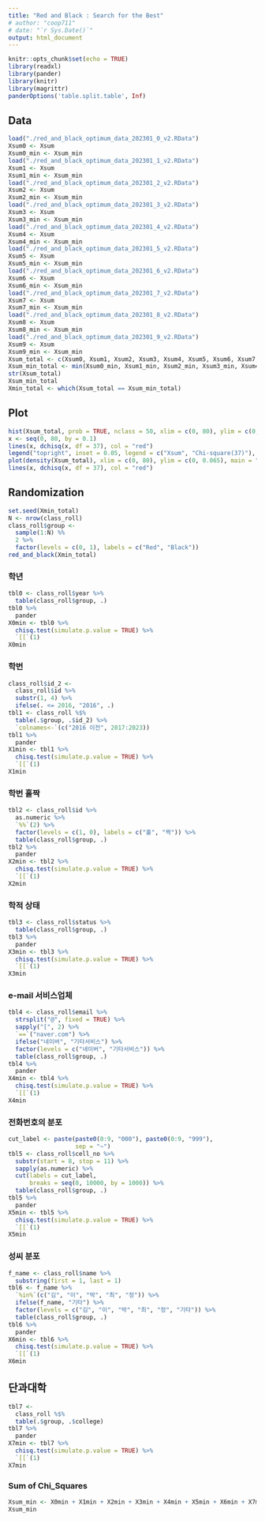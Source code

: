 ```yaml
---
title: "Red and Black : Search for the Best"
# author: "coop711"
# date: "`r Sys.Date()`"
output: html_document
---
```


```r
knitr::opts_chunk$set(echo = TRUE)
library(readxl)
library(pander)
library(knitr)
library(magrittr)
panderOptions('table.split.table', Inf)
```

## Data

```r
load("./red_and_black_optimum_data_202301_0_v2.RData")
Xsum0 <- Xsum
Xsum0_min <- Xsum_min
load("./red_and_black_optimum_data_202301_1_v2.RData")
Xsum1 <- Xsum
Xsum1_min <- Xsum_min
load("./red_and_black_optimum_data_202301_2_v2.RData")
Xsum2 <- Xsum
Xsum2_min <- Xsum_min
load("./red_and_black_optimum_data_202301_3_v2.RData")
Xsum3 <- Xsum
Xsum3_min <- Xsum_min
load("./red_and_black_optimum_data_202301_4_v2.RData")
Xsum4 <- Xsum
Xsum4_min <- Xsum_min
load("./red_and_black_optimum_data_202301_5_v2.RData")
Xsum5 <- Xsum
Xsum5_min <- Xsum_min
load("./red_and_black_optimum_data_202301_6_v2.RData")
Xsum6 <- Xsum
Xsum6_min <- Xsum_min
load("./red_and_black_optimum_data_202301_7_v2.RData")
Xsum7 <- Xsum
Xsum7_min <- Xsum_min
load("./red_and_black_optimum_data_202301_8_v2.RData")
Xsum8 <- Xsum
Xsum8_min <- Xsum_min
load("./red_and_black_optimum_data_202301_9_v2.RData")
Xsum9 <- Xsum
Xsum9_min <- Xsum_min
Xsum_total <- c(Xsum0, Xsum1, Xsum2, Xsum3, Xsum4, Xsum5, Xsum6, Xsum7, Xsum8, Xsum9)
Xsum_min_total <- min(Xsum0_min, Xsum1_min, Xsum2_min, Xsum3_min, Xsum4_min, Xsum5_min, Xsum6_min, Xsum7_min, Xsum8_min, Xsum9_min)
str(Xsum_total)
Xsum_min_total
Xmin_total <- which(Xsum_total == Xsum_min_total)
```

## Plot

```r
hist(Xsum_total, prob = TRUE, nclass = 50, xlim = c(0, 80), ylim = c(0, 0.065))
x <- seq(0, 80, by = 0.1)
lines(x, dchisq(x, df = 37), col = "red")
legend("topright", inset = 0.05, legend = c("Xsum", "Chi-square(37)"), col = c("black", "red"), lty = 1)
plot(density(Xsum_total), xlim = c(0, 80), ylim = c(0, 0.065), main = "Density Estimation of Xsum")
lines(x, dchisq(x, df = 37), col = "red")
```

## Randomization

```r
set.seed(Xmin_total)
N <- nrow(class_roll) 
class_roll$group <- 
  sample(1:N) %%
  2 %>%
  factor(levels = c(0, 1), labels = c("Red", "Black"))
red_and_black(Xmin_total)
```

### 학년

```r
tbl0 <- class_roll$year %>%
  table(class_roll$group, .) 
tbl0 %>%
  pander
X0min <- tbl0 %>%
  chisq.test(simulate.p.value = TRUE) %>%
  `[[`(1)
X0min
```

### 학번

```r
class_roll$id_2 <-
  class_roll$id %>%
  substr(1, 4) %>%
  ifelse(. <= 2016, "2016", .)
tbl1 <- class_roll %$%
  table(.$group, .$id_2) %>%
  `colnames<-`(c("2016 이전", 2017:2023)) 
tbl1 %>%
  pander
X1min <- tbl1 %>%
  chisq.test(simulate.p.value = TRUE) %>%
  `[[`(1)
X1min
```

### 학번 홀짝

```r
tbl2 <- class_roll$id %>%
  as.numeric %>%
  `%%`(2) %>%
  factor(levels = c(1, 0), labels = c("홀", "짝")) %>%
  table(class_roll$group, .) 
tbl2 %>%
  pander
X2min <- tbl2 %>%
  chisq.test(simulate.p.value = TRUE) %>%
  `[[`(1)
X2min
```

### 학적 상태

```r
tbl3 <- class_roll$status %>%
  table(class_roll$group, .) 
tbl3 %>%
  pander
X3min <- tbl3 %>%
  chisq.test(simulate.p.value = TRUE) %>%
  `[[`(1)
X3min
```

### e-mail 서비스업체

```r
tbl4 <- class_roll$email %>%
  strsplit("@", fixed = TRUE) %>%
  sapply("[", 2) %>%
  `==`("naver.com") %>%
  ifelse("네이버", "기타서비스") %>%
  factor(levels = c("네이버", "기타서비스")) %>%
  table(class_roll$group, .) 
tbl4 %>%
  pander
X4min <- tbl4 %>%
  chisq.test(simulate.p.value = TRUE) %>%
  `[[`(1)
X4min
```

### 전화번호의 분포

```r
cut_label <- paste(paste0(0:9, "000"), paste0(0:9, "999"), 
                   sep = "~")
tbl5 <- class_roll$cell_no %>%
  substr(start = 8, stop = 11) %>%
  sapply(as.numeric) %>%
  cut(labels = cut_label, 
      breaks = seq(0, 10000, by = 1000)) %>%
  table(class_roll$group, .) 
tbl5 %>%
  pander
X5min <- tbl5 %>%
  chisq.test(simulate.p.value = TRUE) %>%
  `[[`(1)
X5min
```

### 성씨 분포

```r
f_name <- class_roll$name %>%
  substring(first = 1, last = 1) 
tbl6 <- f_name %>%
  `%in%`(c("김", "이", "박", "최", "정")) %>%
  ifelse(f_name, "기타") %>%
  factor(levels = c("김", "이", "박", "최", "정", "기타")) %>%
  table(class_roll$group, .) 
tbl6 %>%
  pander
X6min <- tbl6 %>%
  chisq.test(simulate.p.value = TRUE) %>%
  `[[`(1)
X6min
```

## 단과대학

```r
tbl7 <- 
  class_roll %$%
  table(.$group, .$college) 
tbl7 %>%
  pander
X7min <- tbl7 %>%
  chisq.test(simulate.p.value = TRUE) %>%
  `[[`(1) 
X7min
```

### Sum of Chi_Squares

```r
Xsum_min <- X0min + X1min + X2min + X3min + X4min + X5min + X6min + X7min
Xsum_min
```

<!--
```r
save.image("./red_and_black_optimum_data_202301_total_v2.RData")
```
-->